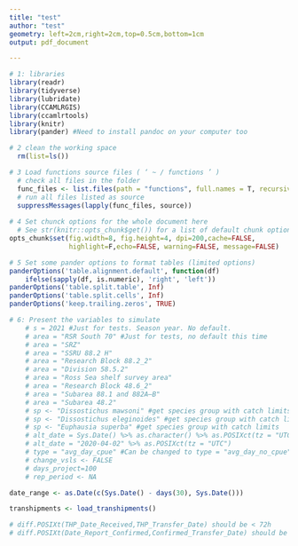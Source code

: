 ```yaml
---
title: "test"
author: "test"
geometry: left=2cm,right=2cm,top=0.5cm,bottom=1cm
output: pdf_document

---
```


```r

# 1: libraries
library(readr)
library(tidyverse)
library(lubridate)
library(CCAMLRGIS)
library(ccamlrtools)
library(knitr)
library(pander) #Need to install pandoc on your computer too

# 2 clean the working space
  rm(list=ls())

# 3 Load functions source files ( ‘ ~ / functions ’ )
  # check all files in the folder
  func_files <- list.files(path = "functions", full.names = T, recursive = T)
  # run all files listed as source
  suppressMessages(lapply(func_files, source))
  
# 4 Set chunck options for the whole document here
  # See str(knitr::opts_chunk$get()) for a list of default chunk options.
opts_chunk$set(fig.width=8, fig.height=4, dpi=200,cache=FALSE,
               highlight=F,echo=FALSE, warning=FALSE, message=FALSE)

# 5 Set some pander options to format tables (limited options)
panderOptions('table.alignment.default', function(df)
    ifelse(sapply(df, is.numeric), 'right', 'left'))
panderOptions('table.split.table', Inf)
panderOptions('table.split.cells', Inf)
panderOptions('keep.trailing.zeros', TRUE)

# 6: Present the variables to simulate
    # s = 2021 #Just for tests. Season year. No default.
    # area = "RSR South 70" #Just for tests, no default this time   
    # area = "SRZ"
    # area = "SSRU 88.2 H"
    # area = "Research Block 88.2_2"
    # area = "Division 58.5.2"
    # area = "Ross Sea shelf survey area"
    # area = "Research Block 48.6_2"
    # area = "Subarea 88.1 and 882A–B"
    # area = "Subarea 48.2"
    # sp <- "Dissostichus mawsoni" #get species group with catch limits
    # sp <- "Dissostichus eleginoides" #get species group with catch limits
    # sp <- "Euphausia superba" #get species group with catch limits
    # alt_date = Sys.Date() %>% as.character() %>% as.POSIXct(tz = "UTC") #Instead of current date use other date as a standard to check for vms presence - could be useful for other areas during the season 
    # alt_date = "2020-04-02" %>% as.POSIXct(tz = "UTC")
    # type = "avg_day_cpue" #Can be changed to type = "avg_day_no_cpue"
    # change_vsls <- FALSE
    # days_project=100
    # rep_period <- NA

date_range <- as.Date(c(Sys.Date() - days(30), Sys.Date()))

```

```r

transhipments <- load_transhipments()

# diff.POSIXt(THP_Date_Received,THP_Transfer_Date) should be < 72h
# diff.POSIXt(Date_Report_Confirmed,Confirmed_Transfer_Date) should be < 72h



```

```r


  
```
